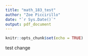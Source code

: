```yaml
---
title: "math_183_test"
author: "Zoe Piccirillo"
date: "`r Sys.Date()`"
output: pdf_document
---
```


```r
knitr::opts_chunk$set(echo = TRUE)
```

test change
